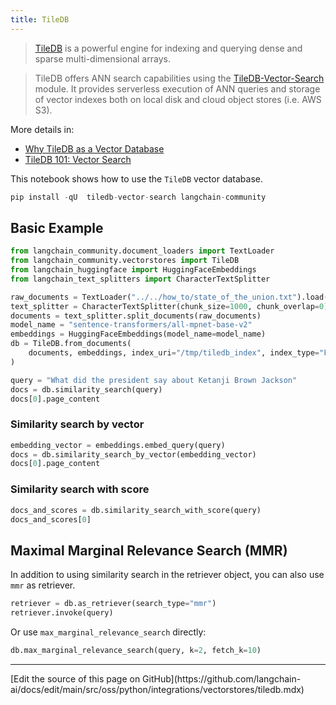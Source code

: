 ```yaml
---
title: TileDB
---
```


> [TileDB](https://github.com/TileDB-Inc/TileDB) is a powerful engine for indexing and querying dense and sparse multi-dimensional arrays.

> TileDB offers ANN search capabilities using the [TileDB-Vector-Search](https://github.com/TileDB-Inc/TileDB-Vector-Search) module. It provides serverless execution of ANN queries and storage of vector indexes both on local disk and cloud object stores (i.e. AWS S3).

More details in:

- [Why TileDB as a Vector Database](https://tiledb.com/blog/why-tiledb-as-a-vector-database)
- [TileDB 101: Vector Search](https://tiledb.com/blog/tiledb-101-vector-search)

This notebook shows how to use the `TileDB` vector database.

```python
pip install -qU  tiledb-vector-search langchain-community
```

## Basic Example

```python
from langchain_community.document_loaders import TextLoader
from langchain_community.vectorstores import TileDB
from langchain_huggingface import HuggingFaceEmbeddings
from langchain_text_splitters import CharacterTextSplitter

raw_documents = TextLoader("../../how_to/state_of_the_union.txt").load()
text_splitter = CharacterTextSplitter(chunk_size=1000, chunk_overlap=0)
documents = text_splitter.split_documents(raw_documents)
model_name = "sentence-transformers/all-mpnet-base-v2"
embeddings = HuggingFaceEmbeddings(model_name=model_name)
db = TileDB.from_documents(
    documents, embeddings, index_uri="/tmp/tiledb_index", index_type="FLAT"
)
```

```python
query = "What did the president say about Ketanji Brown Jackson"
docs = db.similarity_search(query)
docs[0].page_content
```

### Similarity search by vector

```python
embedding_vector = embeddings.embed_query(query)
docs = db.similarity_search_by_vector(embedding_vector)
docs[0].page_content
```

### Similarity search with score

```python
docs_and_scores = db.similarity_search_with_score(query)
docs_and_scores[0]
```

## Maximal Marginal Relevance Search (MMR)

In addition to using similarity search in the retriever object, you can also use `mmr` as retriever.

```python
retriever = db.as_retriever(search_type="mmr")
retriever.invoke(query)
```

Or use `max_marginal_relevance_search` directly:

```python
db.max_marginal_relevance_search(query, k=2, fetch_k=10)
```

---

<Callout icon="pen-to-square" iconType="regular">
  [Edit the source of this page on GitHub](https://github.com/langchain-ai/docs/edit/main/src/oss/python/integrations/vectorstores/tiledb.mdx)
</Callout>
